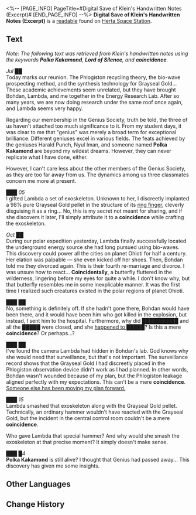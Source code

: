 <%-- [PAGE_INFO]
PageTitle=#Digital Save of Klein's Handwritten Notes (Excerpt)#
[END_PAGE_INFO] --%>
{{Readable Infobox
|id           = 418
|partIds      = 190719
|title        = 
|image        = Item Jarilo-VI Readable.png
|world        = Herta Space Station
|parts        = 1
|author       = <!--to be added-->
|description  = A limited research report regarding the Lord of Silence recorded by Klein (deceased), Genius Society #9.
|part1        = Digital Save of Klein's Handwritten Notes (Excerpt)
|source1      = {{cx|Source missing}}
|characters   = Polka Kakamond
|factions     = Genius Society
}}
'''Digital Save of Klein's Handwritten Notes (Excerpt)''' is a [[readable]] found on [[Herta Space Station]].
<!--
==Location==
{{Map Embed|<map name>|<marker id>}}
-->
==Text==
''Note: The following text was retrieved from Klein's handwritten notes using the keywords '''Polka Kakamond''', '''Lord of Silence''', and '''coincidence'''.''

''Jul ██''<br />
Today marks our reunion. The Phlogiston recycling theory, the bio-wave prospecting method, and the synthesis technology for Grayseal Gold... These academic achievements seem unrelated, but they have brought Bohdan, Lambda, and me together in the Energy Research Lab. After so many years, we are now doing research under the same roof once again, and Lambda seems very happy.

Regarding our membership in the Genius Society, truth be told, the three of us haven't attached too much significance to it. From my student days, it was clear to me that "genius" was merely a broad term for exceptional brilliance. Different geniuses excel in various fields. The feats achieved by the geniuses Harald Punch, Nyul Iman, and someone named '''Polka Kakamond''' are beyond my wildest dreams. However, they can never replicate what I have done, either.

However, I can't care less about the other members of the Genius Society, as they are too far away from us. The dynamics among us three classmates concern me more at present.

''███ 05''<br />
I gifted Lambda a set of exoskeleton. Unknown to her, I discreetly implanted a 98% pure Grayseal Gold pellet in the structure of its <u>ring finger</u>, cleverly disguising it as a ring... No, this is my secret not meant for sharing, and if she discovers it later, I'll simply attribute it to a '''coincidence''' while crafting the exoskeleton.

''Oct ██''<br />
During our polar expedition yesterday, Lambda finally successfully located the underground energy source she had long pursued using bio-waves. This discovery could power all the cities on planet Ohioti for half a century. Her elation was palpable &mdash; she even kicked off her shoes. Then, Bohdan told me they divorced again. This is their fourth re-marriage and divorce. I was unsure how to react... '''Coincidentally''', a butterfly fluttered in the wilderness, lingering before my eyes for quite a while. I don't know why, but that butterfly resembles me in some inexplicable manner. It was the first time I realized such creatures existed in the polar regions of planet Ohioti.

''███ ██''<br />
No, something is definitely off. If she hadn't gone there, Bohdan would have been there, and it would have been him who got killed in the explosion, but instead, I sent him to the hospital. Furthermore, why did ██████████ and all the █████ were closed, and she <u>happened to █████</u>? Is this a mere '''coincidence'''? Or perhaps...?

''███ ██''<br />
I've found the camera Lambda had hidden in Bohdan's lab. God knows why she would need that surveillance, but that's not important. The surveillance record shows that the Grayseal Gold I had discreetly placed in the Phlogiston observation device didn't work as I had planned. In other words, Bohdan wasn't wounded because of my plan, but the Phlogiston leakage aligned perfectly with my expectations. This can't be a mere '''coincidence'''. <u>Someone else has been moving my plan forward.</u>

''███ 15''<br />
Lambda smashed that exoskeleton along with the Grayseal Gold pellet. Technically, an ordinary hammer wouldn't have reacted with the Grayseal Gold, but the incident in the central control room couldn't be a mere '''coincidence'''.

Who gave Lambda that special hammer? And why would she smash the exoskeleton at that precise moment? It simply doesn't make sense.

''███ █4''<br />
'''Polka Kakamond''' is still alive? I thought that Genius had passed away... This discovery has given me some insights.

<!--
==Trivia==
* 
-->
==Other Languages==
{{Other Languages
|en   = Digital Save of Klein's Handwritten Notes (Excerpt)
|zhs  = 克莱恩手札（节选）电子存档
|zht  = 克萊恩手札（節選）電子存檔
|ja   = クライン直筆の手紙（抜粋）電子アーカイブ
|ko   = 클라인 편지(발췌) 전자 파일
|es   = Archivo digital de las notas manuscritas de Klein (extracto)
|fr   = Sauvegarde numérique des notes manuscrites de Klein (extrait)
|ru   = Электронный файл с записями Кляйна (выдержка)
|th   = บันทึกดิจิตอลของ Klein (บางส่วน)
|vi   = Kho Lưu Trữ Điện Tử - Ghi Chú Viết Tay Của Klein (Đoạn Trích)
|de   = Digitale Kopie von Kleins handschriftlichen Notizen (Auszug)
|id   = File Penyimpanan Elektronik Catatan Klein (Kutipan)
|pt   = Arquivo Digital das Anotações à Mão de Klein (Trecho)
}}

==Change History==
{{Change History|2.6}}